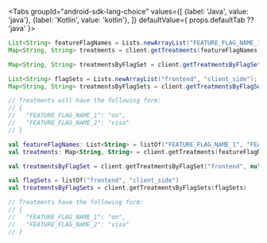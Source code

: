 
<Tabs
  groupId="android-sdk-lang-choice"
  values={[
    {label: 'Java', value: 'java'},
    {label: 'Kotlin', value: 'kotlin'},
  ]} defaultValue={ props.defaultTab ?? 'java' }>
  <TabItem value="java">

```java
List<String> featureFlagNames = Lists.newArrayList("FEATURE_FLAG_NAME_1", "FEATURE_FLAG_NAME_2");
Map<String, String> treatments = client.getTreatments(featureFlagNames, null);

Map<String, String> treatmentsByFlagSet = client.getTreatmentsByFlagSet("frontend", null);

List<String> flagSets = Lists.newArrayList("frontend", "client_side");
Map<String, String> treatmentsByFlagSets = client.getTreatmentsByFlagSets(flagSets);

// Treatments will have the following form:
// {
//   "FEATURE_FLAG_NAME_1": "on",
//   "FEATURE_FLAG_NAME_2": "visa"
// }
```

  </TabItem>
  <TabItem value="kotlin">

```kotlin
val featureFlagNames: List<String> = listOf("FEATURE_FLAG_NAME_1", "FEATURE_FLAG_NAME_2")
val treatments: Map<String, String> = client.getTreatments(featureFlagNames, null)

val treatmentsByFlagSet = client.getTreatmentsByFlagSet("frontend", null)

val flagSets = listOf("frontend", "client_side")
val treatmentsByFlagSets = client.getTreatmentsByFlagSets(flagSets)

// Treatments have the following form:
// {
//   "FEATURE_FLAG_NAME_1": "on",
//   "FEATURE_FLAG_NAME_2": "visa"
// }
```

  </TabItem>
</Tabs>